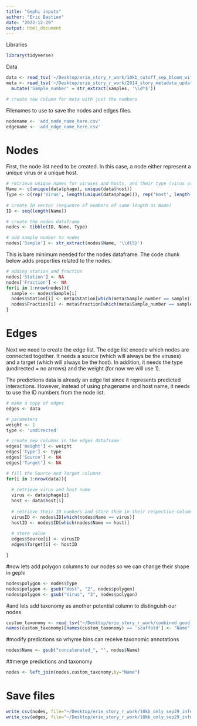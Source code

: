 ```yaml
---
title: "Gephi inputs"
author: "Eric Bastien"
date: "2022-12-29"
output: html_document
---
```



Libraries
```r
library(tidyverse)
```


Data
```r
data <- read_tsv('~/Desktop/erie_story_r_work/10kb_cutoff_sep_bloom_with_ma_phage_093thresh_1_30_23.tsv')
meta <- read_tsv('~/Desktop/erie_story_r_work/2014_story_metadata_updated_12_15_21.tsv') %>%
  mutate('Sample_number' = str_extract(samples, '\\d*$'))

# create new column for meta with just the numbers
```

Filenames to use to save the nodes and edges files. 
```r
nodename <- 'add_node_name_here.csv'
edgename <- 'add_edge_name_here.csv'
```



# Nodes

First, the node list need to be created. In this case, a node either represent a unique virus or a unique host. 

```r
# retrieve unique names for viruses and hosts, and their type (virus or host)
Name <- c(unique(data$phage), unique(data$host))
Type <- c(rep('Virus', length(unique(data$phage))), rep('Host', length(unique(data$host))))
  
# create ID vector (sequence of numbers of same length as Name)
ID <- seq(length(Name))

# create the nodes dataframe
nodes <- tibble(ID, Name, Type)

# add sample number to nodes
nodes['Sample'] <- str_extract(nodes$Name, '\\d{5}')

```

This is bare minimum needed for the nodes dataframe. The code chunk below adds properties related to the nodes. 

```r
# adding station and fraction
nodes['Station'] <- NA
nodes['Fraction'] <- NA
for(i in 1:nrow(nodes)){
  sample <- nodes$Sample[i]
  nodes$Station[i] <- meta$Station[which(meta$Sample_number == sample)]
  nodes$Fraction[i] <- meta$fraction[which(meta$Sample_number == sample)]
}

```





# Edges

Next we need to create the edge list. The edge list encode which nodes are connected together. It needs a source (which will always be
the viruses) and a target (which will always be the host). In addition, it needs the type (undirected = no arrows) and the weight (for now
we will use 1).

The predictions data is already an edge list since it represents predicted interactions. However, instead of using phagename and host name, it 
needs to use the ID numbers from the node list. 
```r
# make a copy of edges
edges <- data

# parameters
weight <- 1
type <- 'undirected'

# create new columns in the edges dataframe
edges['Weight'] <- weight
edges['Type'] <- type
edges['Source'] <- NA
edges['Target'] <- NA

# fill the Source and Target columns
for(i in 1:nrow(data)){
  
  # retrieve virus and host name
  virus <- data$phage[i]
  host <- data$host[i]
  
  # retrieve their ID numbers and store them in their respective columns in the edges dataframe
  virusID <- nodes$ID[which(nodes$Name == virus)]
  hostID <- nodes$ID[which(nodes$Name == host)]
  
  # store value
  edges$Source[i] <- virusID
  edges$Target[i] <- hostID

}

```


#now lets add polygon columns to our nodes so we can change their shape in gephi 
```r
nodes$polygon <- nodes$Type
nodes$polygon <- gsub("Host", "2", nodes$polygon)
nodes$polygon <- gsub("Virus", "3", nodes$polygon)
```


#and lets add taxonomy as another potential column to distinguish our nodes

```r
custom_taxonomy <- read_tsv("~/Desktop/erie_story_r_work/combined_good_contigs_and_vrhyme_n_linked_bins_prodigal_annotations.PTT.virus-taxonomy.tsv")
names(custom_taxonomy)[names(custom_taxonomy) == 'scaffold'] <- "Name"

```

#modify predictions so vrhyme bins can receive taxonomic annotations

```r
nodes$Name <- gsub("concatenated_", "", nodes$Name)
```

##merge predictions and taxonomy
```r
nodes <- left_join(nodes,custom_taxonomy,by="Name")
```


# Save files

```r
write_csv(nodes, file="~/Desktop/erie_story_r_work/10kb_only_sep29_infection_network_nodes_1_30_23.csv")
write_csv(edges, file="~/Desktop/erie_story_r_work/10kb_only_sep29_infection_network_edges_1_30_23.csv")

```



























